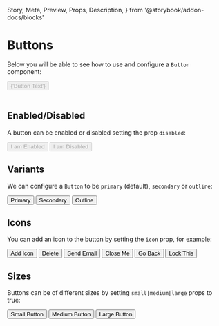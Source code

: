   Story,
  Meta,
  Preview,
  Props,
  Description,
} from '@storybook/addon-docs/blocks'

<Meta title="Base Components/Button" component={Button} />

# Buttons

Below you will be able to see how to use and configure a `Button` component:

<Story name="Default Button">
  <Button
    disabled={false}
    small={false}
    medium={false}
    large={false}
    hasText={true}
    variant={'primary'}
    icon={''}
    onClick={action('onClick')}
  >
    {'Button Text'}
  </Button>
</Story>

<br />
<br />

## Enabled/Disabled

A button can be enabled or disabled setting the prop `disabled`:

<Preview>
  <Story name="Enabled Button">
    <Button disabled={false}>I am Enabled</Button>
  </Story>
  <Story name="Disabled Button">
    <Button disabled={true}>I am Disabled</Button>
  </Story>
</Preview>

## Variants

We can configure a `Button` to be `primary` (default), `secondary` or `outline`:

<Preview>
  <Story name="Primary">
    <Button variant={'primary'}>Primary</Button>
  </Story>
  <Story name="Secondary">
    <Button variant={'secondary'}>Secondary</Button>
  </Story>
  <Story name="Outline">
    <Button variant={'outline'}>Outline</Button>
  </Story>
</Preview>

## Icons

You can add an icon to the button by setting the `icon` prop, for example:

<Preview>
  <Story name="With Icon">
    <Button icon={'add'}>Add Icon</Button>
  </Story>
  <Button icon={'delete'}>Delete</Button>
  <Button icon={'email'}>Send Email</Button>
  <Button icon={'close'}>Close Me</Button>
  <Button icon={'arrow-back'}>Go Back</Button>
  <Button icon={'lock'}>Lock This</Button>
</Preview>

## Sizes

Buttons can be of different sizes by setting `small|medium|large` props to true:

<Preview>
  <Story name="Sizes">
    <Button small={true}>Small Button</Button>
    <Button medium={true}>Medium Button</Button>
    <Button large={true}>Large Button</Button>
  </Story>
</Preview>
